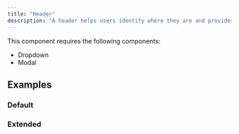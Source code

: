 ```yaml
---
title: "Header"
description: "A header helps users identify where they are and provides a quick, organized way to reach the main sections of a website."
---
```



This component requires the following components: 

  - Dropdown
  - Modal

## Examples

### Default

<ComponentPreview title="Header" component="header" variant="header" minHeight="240px" />

### Extended

<ComponentPreview title="Header" component="header" variant="header-extended" minHeight="240px" />

